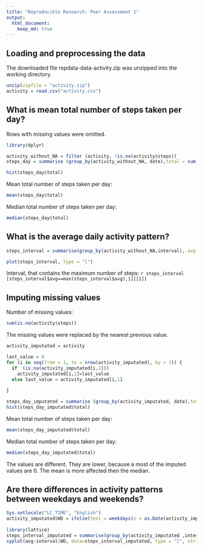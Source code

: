 ```yaml
---
title: "Reproducible Research: Peer Assessment 1"
output: 
  html_document:
    keep_md: true
---
```



## Loading and preprocessing the data

The downloaded file repdata-data-activity.zip was unzipped into the working directory.

```r
unzip(zipfile = "activity.zip")
activity = read.csv("activity.csv")
```

## What is mean total number of steps taken per day?

Rows with missing values were omitted.

```r
library(dplyr)

activity_without_NA = filter (activity, !is.na(activity$steps))
steps_day = summarise (group_by(activity_without_NA, date),total = sum(steps))

hist(steps_day$total)
```


Mean total number of steps taken per day:
```r
mean(steps_day$total)
```

Median total number of steps taken per day:
```r
median(steps_day$total)
```


## What is the average daily activity pattern?

```r

steps_interval = summarise(group_by(activity_without_NA,interval), avg = mean(steps))

plot(steps_interval, type = "l")

```

Interval, that contains the maximum number of steps: `r steps_interval [steps_interval$avg==max(steps_interval$avg),1][[1]] `

## Imputing missing values

Number of missing values: 
```r
sum(is.na(activity$steps))
```

The missing values were replaced by the nearest previous value.

```r

activity_imputated = activity

last_value = 0
for (i in seq(from = 1, to = nrow(activity_imputated), by = 1)) {
  if  (is.na(activity_imputated[i,1])) 
    activity_imputated[i,1]=last_value
  else last_value = activity_imputated[i,1]
     
}

steps_day_imputated = summarise (group_by(activity_imputated, date),total = sum(steps))
hist(steps_day_imputated$total)
```

Mean total number of steps taken per day:
```r
mean(steps_day_imputated$total)
```

Median total number of steps taken per day:
```r
median(steps_day_imputated$total)
```

The values are different. They are lower, because a most of the imputed values are 0. The mean is more affected then the median.

## Are there differences in activity patterns between weekdays and weekends?
```r
Sys.setlocale("LC_TIME", "English")
activity_imputated$WD = ifelse(test = weekdays(x = as.Date(activity_imputated$date), abbreviate = T) %in% c("Sun","Sat" ), yes = "weekend", no = "weekday")
 
library(lattice)
steps_interval_imputated = summarise(group_by(activity_imputated ,interval, WD), avg = mean(steps))
xyplot(avg~interval|WD, data=steps_interval_imputated, type = "l", strip = T, layout=(c(1,2)))

```